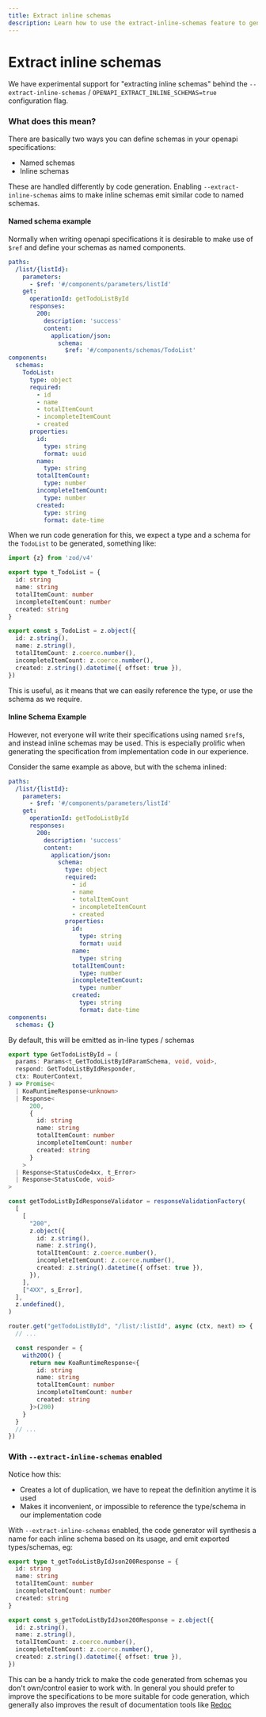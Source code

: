 ```yaml
---
title: Extract inline schemas
description: Learn how to use the extract-inline-schemas feature to generate reusable types and schemas from inline OpenAPI definitions, reducing code duplication and improving maintainability.
---
```


# Extract inline schemas

We have experimental support for "extracting inline schemas" behind the
`--extract-inline-schemas` / `OPENAPI_EXTRACT_INLINE_SCHEMAS=true` configuration flag.

### What does this mean?
There are basically two ways you can define schemas in your openapi specifications:
- Named schemas
- Inline schemas

These are handled differently by code generation. Enabling `--extract-inline-schemas` aims to
make inline schemas emit similar code to named schemas.

#### Named schema example
Normally when writing openapi specifications it is desirable to make use of `$ref` and define your schemas as named
components.

```yaml
paths:
  /list/{listId}:
    parameters:
      - $ref: '#/components/parameters/listId'
    get:
      operationId: getTodoListById
      responses:
        200:
          description: 'success'
          content:
            application/json:
              schema:
                $ref: '#/components/schemas/TodoList'
components:
  schemas:
    TodoList:
      type: object
      required:
        - id
        - name
        - totalItemCount
        - incompleteItemCount
        - created
      properties:
        id:
          type: string
          format: uuid
        name:
          type: string
        totalItemCount:
          type: number
        incompleteItemCount:
          type: number
        created:
          type: string
          format: date-time
```

When we run code generation for this, we expect a type and a schema for the `TodoList` to be generated, something like:

```typescript
import {z} from 'zod/v4'

export type t_TodoList = {
  id: string
  name: string
  totalItemCount: number
  incompleteItemCount: number
  created: string
}

export const s_TodoList = z.object({
  id: z.string(),
  name: z.string(),
  totalItemCount: z.coerce.number(),
  incompleteItemCount: z.coerce.number(),
  created: z.string().datetime({ offset: true }),
})
```

This is useful, as it means that we can easily reference the type, or use the schema as we require.

#### Inline Schema Example

However, not everyone will write their specifications using named `$ref`s, and instead inline schemas may be used.
This is especially prolific when generating the specification from implementation code in our experience.

Consider the same example as above, but with the schema inlined:
```yaml
paths:
  /list/{listId}:
    parameters:
      - $ref: '#/components/parameters/listId'
    get:
      operationId: getTodoListById
      responses:
        200:
          description: 'success'
          content:
            application/json:
              schema:
                type: object
                required:
                  - id
                  - name
                  - totalItemCount
                  - incompleteItemCount
                  - created
                properties:
                  id:
                    type: string
                    format: uuid
                  name:
                    type: string
                  totalItemCount:
                    type: number
                  incompleteItemCount:
                    type: number
                  created:
                    type: string
                    format: date-time
components:
  schemas: {}
```

By default, this will be emitted as in-line types / schemas
```typescript
export type GetTodoListById = (
  params: Params<t_GetTodoListByIdParamSchema, void, void>,
  respond: GetTodoListByIdResponder,
  ctx: RouterContext,
) => Promise<
  | KoaRuntimeResponse<unknown>
  | Response<
      200,
      {
        id: string
        name: string
        totalItemCount: number
        incompleteItemCount: number
        created: string
      }
    >
  | Response<StatusCode4xx, t_Error>
  | Response<StatusCode, void>
>

const getTodoListByIdResponseValidator = responseValidationFactory(
  [
    [
      "200",
      z.object({
        id: z.string(),
        name: z.string(),
        totalItemCount: z.coerce.number(),
        incompleteItemCount: z.coerce.number(),
        created: z.string().datetime({ offset: true }),
      }),
    ],
    ["4XX", s_Error],
  ],
  z.undefined(),
)

router.get("getTodoListById", "/list/:listId", async (ctx, next) => {
  // ...

  const responder = {
    with200() {
      return new KoaRuntimeResponse<{
        id: string
        name: string
        totalItemCount: number
        incompleteItemCount: number
        created: string
      }>(200)
    }
  }
  // ...
})
```

### With `--extract-inline-schemas` enabled
Notice how this:
- Creates a lot of duplication, we have to repeat the definition anytime it is used
- Makes it inconvenient, or impossible to reference the type/schema in our implementation code

With `--extract-inline-schemas` enabled, the code generator will synthesis a name for each inline schema based on
its usage, and emit exported types/schemas, eg:

```typescript
export type t_getTodoListByIdJson200Response = {
  id: string
  name: string
  totalItemCount: number
  incompleteItemCount: number
  created: string
}

export const s_getTodoListByIdJson200Response = z.object({
  id: z.string(),
  name: z.string(),
  totalItemCount: z.coerce.number(),
  incompleteItemCount: z.coerce.number(),
  created: z.string().datetime({ offset: true }),
})
```

This can be a handy trick to make the code generated from schemas you don't own/control easier to work with. In general
you should prefer to improve the specifications to be more suitable for code generation, which generally also improves
the result of documentation tools like [Redoc](https://github.com/Redocly/redoc)
